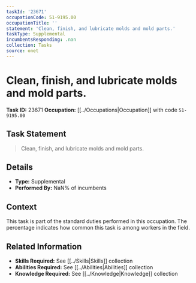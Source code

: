 ```yaml
---
taskId: '23671'
occupationCode: 51-9195.00
occupationTitle: ''
statement: 'Clean, finish, and lubricate molds and mold parts.'
taskType: Supplemental
incumbentsResponding: .nan
collection: Tasks
source: onet
---
```

# Clean, finish, and lubricate molds and mold parts.

**Task ID:** 23671
**Occupation:** [[../Occupations|Occupation]] with code `51-9195.00`

## Task Statement

> Clean, finish, and lubricate molds and mold parts.

## Details

- **Type:** Supplemental
- **Performed By:** NaN% of incumbents

## Context

This task is part of the standard duties performed in this occupation. The percentage indicates how common this task is among workers in the field.

## Related Information

- **Skills Required:** See [[../Skills|Skills]] collection
- **Abilities Required:** See [[../Abilities|Abilities]] collection
- **Knowledge Required:** See [[../Knowledge|Knowledge]] collection
